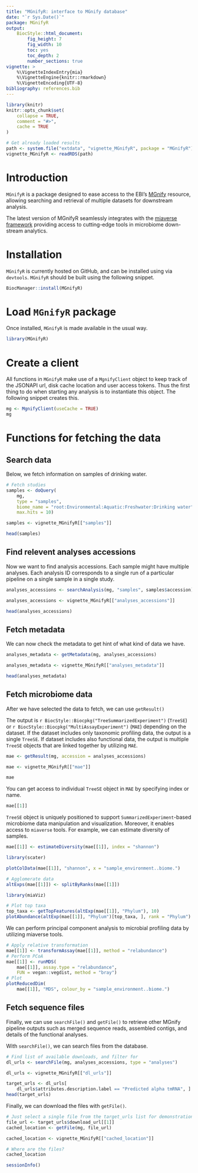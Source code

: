 ```yaml
---
title: "MGnifyR: interface to MGnify database"
date: "`r Sys.Date()`"
package: MGnifyR
output:
    BiocStyle::html_document:
        fig_height: 7
        fig_width: 10
        toc: yes
        toc_depth: 2
        number_sections: true
vignette: >
    %\VignetteIndexEntry{mia}
    %\VignetteEngine{knitr::rmarkdown}
    %\VignetteEncoding{UTF-8}
bibliography: references.bib
---
```


```r
library(knitr)
knitr::opts_chunk$set(
    collapse = TRUE,
    comment = "#>",
    cache = TRUE
)

# Get already loaded results
path <- system.file("extdata", "vignette_MGnifyR", package = "MGnifyR")
vignette_MGnifyR <- readRDS(path)
```

# Introduction

`MGnifyR` is a package designed to ease access to the EBI's
[MGnify](https://www.ebi.ac.uk/metagenomics) resource, allowing searching and
retrieval of multiple datasets for downstream analysis.

The latest version of MGnifyR seamlessly integrates with the
[miaverse framework](https://microbiome.github.io/) providing access to
cutting-edge tools in microbiome down-stream analytics. 

# Installation

`MGnifyR` is currently hosted on GitHub, and can be installed using via
`devtools`. `MGnifyR` should be built using the following snippet.

```r
BiocManager::install(MGnifyR)
```

# Load `MGnifyR` package

Once installed, `MGnifyR` is made available in the usual way.

```r
library(MGnifyR)
```

# Create a client

All functions in `MGnifyR` make use of a `MgnifyClient` object to keep track
of the JSONAPI url, disk cache location and user access tokens. Thus the first
thing to do when starting any analysis is to instantiate this object. The
following snippet creates this.

```r
mg <- MgnifyClient(useCache = TRUE)
mg
```

# Functions for fetching the data

## Search data

Below, we fetch information on samples of drinking water.

```r
# Fetch studies
samples <- doQuery(
    mg,
    type = "samples",
    biome_name = "root:Environmental:Aquatic:Freshwater:Drinking water",
    max.hits = 10)
```

```r
samples <- vignette_MGnifyR[["samples"]]
```

```r
head(samples)
```

## Find relevent **analyses** accessions

Now we want to find analysis accessions. Each sample might have multiple
analyses. Each analysis ID corresponds to a single run of a particular pipeline
on a single sample in a single study.

```r
analyses_accessions <- searchAnalysis(mg, "samples", samples$accession)
```

```r
analyses_accessions <- vignette_MGnifyR[["analyses_accessions"]]
```

```r
head(analyses_accessions)
```

## Fetch metadata

We can now check the metadata to get hint of what kind of data we have.

```r
analyses_metadata <- getMetadata(mg, analyses_accessions)
```

```r
analyses_metadata <- vignette_MGnifyR[["analyses_metadata"]]
```

```r
head(analyses_metadata)
```

## Fetch microbiome data

After we have selected the data to fetch, we can use `getResult()`

The output is `r BiocStyle::Biocpkg("TreeSummarizedExperiment")` (`TreeSE`) or
`r BiocStyle::Biocpkg("MultiAssayExperiment")` (`MAE`) depending on the dataset.
If the dataset includes only taxonomic profiling data, the output is a single
`TreeSE`. If dataset includes also functional data, the output is multiple
`TreeSE` objects that are linked together by utilizing `MAE`.

```r
mae <- getResult(mg, accession = analyses_accessions)
```

```r
mae <- vignette_MGnifyR[["mae"]]
```

```r
mae
```

You can get access to individual `TreeSE` object in `MAE` by specifying
index or name.

```r
mae[[1]]
```

`TreeSE` object is uniquely positioned to support `SummarizedExperiment`-based
microbiome data manipulation and visualization. Moreover, it enables access
to `miaverse` tools. For example, we can estimate diversity of samples.

```r
mae[[1]] <- estimateDiversity(mae[[1]], index = "shannon")

library(scater)

plotColData(mae[[1]], "shannon", x = "sample_environment..biome.")
```

```r
# Agglomerate data
altExps(mae[[1]]) <- splitByRanks(mae[[1]])

library(miaViz)

# Plot top taxa
top_taxa <- getTopFeatures(altExp(mae[[1]], "Phylum"), 10)
plotAbundance(altExp(mae[[1]], "Phylum")[top_taxa, ], rank = "Phylum")
```

We can perform principal component analysis to microbial profiling data by
utilizing miaverse tools.

```r
# Apply relative transformation
mae[[1]] <- transformAssay(mae[[1]], method = "relabundance")
# Perform PCoA
mae[[1]] <- runMDS(
    mae[[1]], assay.type = "relabundance",
    FUN = vegan::vegdist, method = "bray")
# Plot
plotReducedDim(
    mae[[1]], "MDS", colour_by = "sample_environment..biome.")
```

## Fetch sequence files

Finally, we can use `searchFile()` and `getFile()` to retrieve other MGnify
pipeline outputs such as merged sequence reads, assembled contigs, and details
of the functional analyses.

With `searchFile()`, we can search files from the database.

```r
# Find list of available downloads, and filter for 
dl_urls <- searchFile(mg, analyses_accessions, type = "analyses")
```

```r
dl_urls <- vignette_MGnifyR[["dl_urls"]]
```


```r
target_urls <- dl_urls[
    dl_urls$attributes.description.label == "Predicted alpha tmRNA", ]
head(target_urls)
```

Finally, we can download the files with `getFile()`.

```r
# Just select a single file from the target_urls list for demonstration.
file_url <- target_urls$download_url[[1]]
cached_location <- getFile(mg, file_url)
```

```r
cached_location <- vignette_MGnifyR[["cached_location"]]
```

```r
# Where are the files?
cached_location
```

```r
sessionInfo()
```

